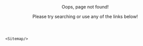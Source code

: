 
<style jsx>
	{`
		:global(nav) {
			min-width: 100% !important;
			padding-right: 79px !important;
			padding-left: 79px !important;
		}

		@media (max-width: 768px) {
			:global(nav) {
				padding-right: 16px !important;
				padding-left: 16px !important;
			}
		}
	`}
</style>

<div className="text-left px-4 lg:px-[79px] pb-10">
    <header className="py-20 flex flex-col gap-6">
        <Heading level={1} className="text-center lg:text-left">Oops, page not found!</Heading>
        <p  className="text-center lg:text-left">Please try searching or use any of the links below!</p>
    </header>

    <Sitemap/>

</div>
